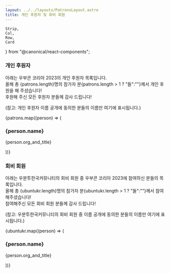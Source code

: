 ```yaml
---
layout: ../../layouts/PatronsLayout.astro
title: 개인 후원자 및 회비 회원
---
```

	Strip,
	Col,
    Row,
    Card
} from "@canonical/react-components";

### 개인 후원자

아래는 우부콘 코리아 2023의 개인 후원자 목록입니다.
<br />올해 총 {patrons.length}명의 참가자 분{patrons.length > 1 ? "들":""}께서 개인 후원을 해 주셨습니다!
<br />후원해 주신 모든 후원자 분들께 감사 드립니다!

(참고: 개인 후원자 이름 공개에 동의한 분들의 이름만 여기에 표시됩니다.)

<Row>
    {patrons.map((person) => (
        <div className="p-card col-4">
            <h3>{person.name}</h3>
            <p>{person.org_and_title}</p>
        </div>
    ))}
</Row>

### 회비 회원

아래는 우분투한국커뮤니티의 회비 회원 중 우부콘 코리아 2023에 참여하신 분들의 목록입니다.
<br />올해 총 {ubuntukr.length}명의 참가자 분{ubuntukr.length > 1 ? "들":""}께서 참여해주셨습니다!
<br />참여해주신 모든 회비 회원 분들께 감사 드립니다!

(참고: 우분투한국커뮤니티의 회비 회원 중 이름 공개에 동의한 분들의 이름만 여기에 표시됩니다.)

<Row>
    {ubuntukr.map((person) => (
        <div className="p-card col-4">
            <h3>{person.name}</h3>
            <p>{person.org_and_title}</p>
        </div>
    ))}
</Row>
